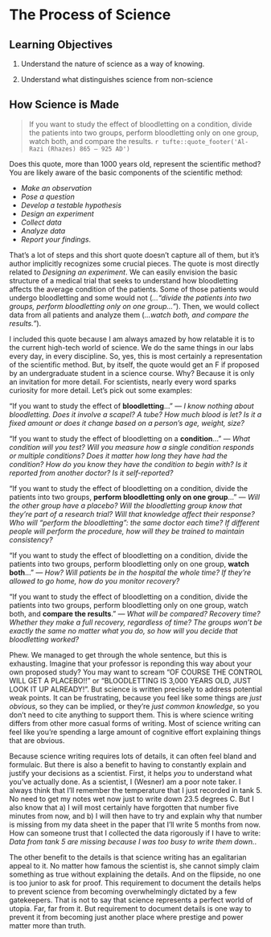 # The Process of Science

## Learning Objectives

1.  Understand the nature of science as a way of knowing.

2.  Understand what distinguishes science from non-science

## How Science is Made

> If you want to study the effect of bloodletting on a condition, divide the patients into two groups, perform bloodletting only on one group, watch both, and compare the results. `r tufte::quote_footer('Al-Razi (Rhazes) 865 – 925 AD')`

Does this quote, more than 1000 years old, represent the scientific method? You are likely aware of the basic components of the scientific method:

-   *Make an observation*
-   *Pose a question*
-   *Develop a testable hypothesis*
-   *Design an experiment*
-   *Collect data*
-   *Analyze data*
-   *Report your findings*.

That's a lot of steps and this short quote doesn't capture all of them, but it's author implicitly recognizes some crucial pieces. The quote is most directly related to *Designing an experiment*. We can easily envision the basic structure of a medical trial that seeks to understand how bloodletting affects the average condition of the patients. Some of those patients would undergo bloodletting and some would not (*..."divide the patients into two groups, perform bloodletting only on one group..."*). Then, we would collect data from all patients and analyze them (*...watch both, and compare the results."*).

I included this quote because I am always amazed by how relatable it is to the current high-tech world of science. We do the same things in our labs every day, in every discipline. So, yes, this is most certainly a representation of the scientific method. But, by itself, the quote would get an F if proposed by an undergraduate student in a science course. Why? Because it is only an invitation for more detail. For scientists, nearly every word sparks curiosity for more detail. Let's pick out some examples:

"If you want to study the effect of **bloodletting**..." --- *I know nothing about bloodletting. Does it involve a scapel? A tube? How much blood is let? Is it a fixed amount or does it change based on a person's age, weight, size?*

"If you want to study the effect of bloodletting on a **condition**..." --- *What condition will you test? Will you measure how a single condition responds or multiple conditions? Does it matter how long they have had the condition? How do you know they have the condition to begin with? Is it reported from another doctor? Is it self-reported?*

"If you want to study the effect of bloodletting on a condition, divide the patients into two groups, **perform bloodletting only on one group**..." --- *Will the other group have a placebo? Will the bloodletting group know that they're part of a research trial? Will that knowledge affect their response? Who will "perform the bloodletting": the same doctor each time? If different people will perform the procedure, how will they be trained to maintain consistency?*

"If you want to study the effect of bloodletting on a condition, divide the patients into two groups, perform bloodletting only on one group, **watch both**..." --- *How? Will patients be in the hospital the whole time? If they're allowed to go home, how do you monitor recovery?*

"If you want to study the effect of bloodletting on a condition, divide the patients into two groups, perform bloodletting only on one group, watch both, and **compare the results**." --- *What will be compared? Recovery time? Whether they make a full recovery, regardless of time? The groups won't be exactly the same no matter what you do, so how will you decide that bloodletting worked?*

Phew. We managed to get through the whole sentence, but this is exhausting. Imagine that your professor is reponding this way about your own proposed study? You may want to scream "OF COURSE THE CONTROL WILL GET A PLACEBO!!" or "BLOODLETTING IS 3,000 YEARS OLD, JUST LOOK IT UP ALREADY!". But science is written precisely to address potential weak points. It can be frustrating, because you feel like some things are *just obvious*, so they can be implied, or they're *just common knowledge*, so you don't need to cite anything to support them. This is where science writing differs from other more casual forms of writing. Most of science writing can feel like you're spending a large amount of cognitive effort explaining things that are obvious.

Because science writing requires lots of details, it can often feel bland and formulaic. But there is also a benefit to having to constantly explain and justify your decisions as a scientist. First, it helps *you* to understand what you've actually done. As a scientist, I (Wesner) am a poor note taker. I always think that I'll remember the temperature that I just recorded in tank 5. No need to get my notes wet now just to write down 23.5 degrees C. But I also know that a) I will most certainly have forgotten that number five minutes from now, and b) I will then have to try and explain why that number is missing from my data sheet in the paper that I'll write 5 months from now. How can someone trust that I collected the data rigorously if I have to write: *Data from tank 5 are missing because I was too busy to write them down.*.

The other benefit to the details is that science writing has an egalitarian appeal to it. No matter how famous the scientist is, she cannot simply claim something as true without explaining the details. And on the flipside, no one is too junior to ask for proof. This requirement to document the details helps to prevent science from becoming overwhelmingly dictated by a few gatekeepers. That is not to say that science represents a perfect world of utopia. Far, far from it. But requirement to document details is one way to prevent it from becoming just another place where prestige and power matter more than truth.
